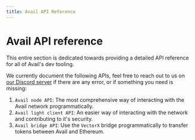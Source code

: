 ```yaml
---
title: Avail API Reference
---
```


# Avail API reference

This entire section is dedicated towards providing a detailed API reference for all of Avail's dev tooling.

We currently document the following APIs, feel free to reach out to us on [our Discord server](https://discord.gg/AvailProject) if there are any error, or if something you need is missing:

1. `Avail node API`: The most comprehensive way of interacting with the Avail network programmatically.
2. `Avail light client API`: An easier way of interacting with the network and contributing to it's security.
3. `Avail bridge API`: Use the `VectorX` bridge programmatically to transfer tokens between Avail and Ethereum.